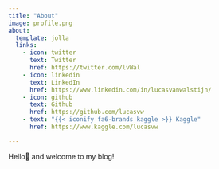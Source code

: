 ```yaml
---
title: "About"
image: profile.png
about:
  template: jolla
  links:
    - icon: twitter
      text: Twitter
      href: https://twitter.com/lvWal
    - icon: linkedin
      text: LinkedIn
      href: https://www.linkedin.com/in/lucasvanwalstijn/
    - icon: github
      text: Github
      href: https://github.com/lucasvw
    - text: "{{< iconify fa6-brands kaggle >}} Kaggle"
      href: https://www.kaggle.com/lucasvw

---
```


Hello👋 and welcome to my blog!
